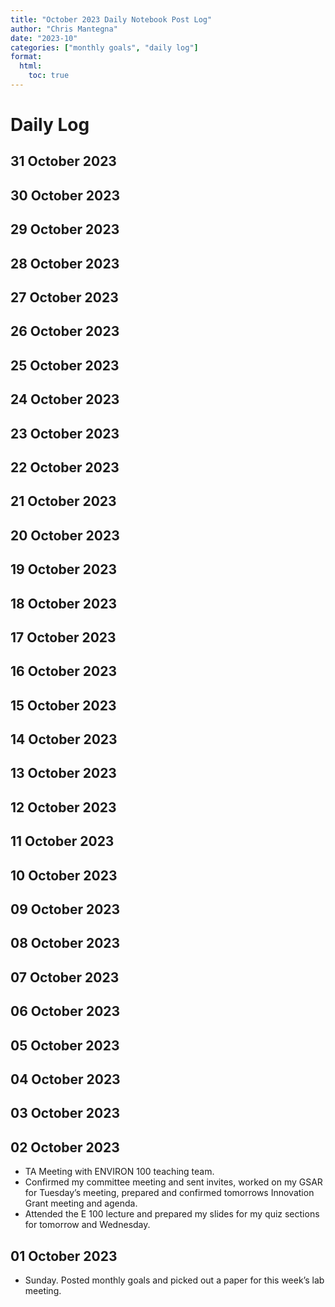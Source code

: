 ```yaml
---
title: "October 2023 Daily Notebook Post Log"
author: "Chris Mantegna"
date: "2023-10"
categories: ["monthly goals", "daily log"]
format:
  html:
    toc: true
---
```


# Daily Log

## 31 October 2023

## 30 October 2023
## 29 October 2023
## 28 October 2023
## 27 October 2023
## 26 October 2023
## 25 October 2023
## 24 October 2023
## 23 October 2023
## 22 October 2023
## 21 October 2023
## 20 October 2023
## 19 October 2023
## 18 October 2023
## 17 October 2023
## 16 October 2023
## 15 October 2023
## 14 October 2023
## 13 October 2023
## 12 October 2023
## 11 October 2023
## 10 October 2023
## 09 October 2023
## 08 October 2023
## 07 October 2023
## 06 October 2023
## 05 October 2023
## 04 October 2023
## 03 October 2023
## 02 October 2023

- TA Meeting with ENVIRON 100 teaching team.
- Confirmed my committee meeting and sent invites, worked on my GSAR for Tuesday's meeting, prepared and confirmed tomorrows Innovation Grant meeting and agenda.
- Attended the E 100 lecture and prepared my slides for my quiz sections for tomorrow and Wednesday.

## 01 October 2023

- Sunday. Posted monthly goals and picked out a paper for this week's lab meeting.
